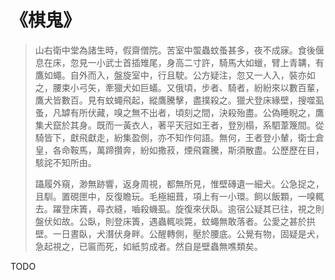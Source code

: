 # 《棋鬼》

> 山右衛中堂為諸生時，假齋僧院。苦室中蜰蟲蚊蚤甚多，夜不成寐。食後偃息在床，忽見一小武士首插雉尾，身高二寸許，騎馬大如蠟，臂上青韝，有鷹如蠅。自外而入，盤旋室中，行且駛。公方疑注，忽又一人入，裝亦如之，腰束小弓矢，牽獵犬如巨蟻。又俄頃，步者、騎者，紛紛來以數百輩，鷹犬皆數百。見有蚊蠅飛起，縱鷹騰擊，盡撲殺之。獵犬登床緣壁，搜噬虱蚤，凡罅有所伏藏，嗅之無不出者，頃刻之間，決殺殆盡。公偽睡睨之，鷹集犬竄於其身。既而一黃衣人，著平天冠如王者，登別榻，系駟葦篾間。從騎皆下，獻飛獻走，紛集盈側，亦不知作何語。無何，王者登小輦，衛士倉皇，各命鞍馬，萬蹄攢奔，紛如撒菽，煙飛霧騰，斯須散盡。公歷歷在目，駭詫不知所由。
>
> 躡履外窺，渺無跡響，返身周視，都無所見，惟壁磚遺一細犬。公急捉之，且馴。置硯匣中，反復瞻玩。毛極細葺，項上有一小環。飼以飯顆，一嗅輒去。躍登床簀，尋衣縫，嚙殺蟣虱。旋復來伏臥。逾宿公疑其已往，視之則盤伏如故。公臥，則登床簀，遇蟲輒啖斃，蚊蠅無敢落者。公愛之甚於拱壁。一日晝臥，犬潛伏身畔。公醒轉側，壓於腰底。公覺有物，固疑是犬，急起視之，已匾而死，如紙剪成者。然自是壁蟲無噍類矣。

TODO
